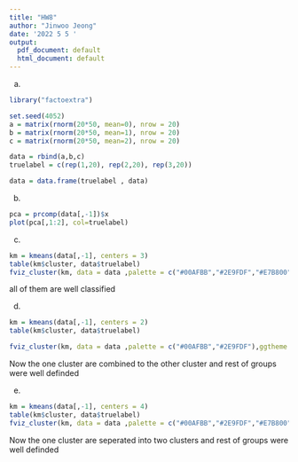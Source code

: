 ---
title: "HW8"
author: "Jinwoo Jeong"
date: '2022 5 5 '
output:
  pdf_document: default
  html_document: default
---

a)

```{r}
library("factoextra")

set.seed(4052)
a = matrix(rnorm(20*50, mean=0), nrow = 20)
b = matrix(rnorm(20*50, mean=1), nrow = 20)
c = matrix(rnorm(20*50, mean=2), nrow = 20)

data = rbind(a,b,c)
truelabel = c(rep(1,20), rep(2,20), rep(3,20))

data = data.frame(truelabel , data)

```



b)
```{r}
pca = prcomp(data[,-1])$x
plot(pca[,1:2], col=truelabel)
```




c)
```{r}
km = kmeans(data[,-1], centers = 3)
table(km$cluster, data$truelabel)
fviz_cluster(km, data = data ,palette = c("#00AFBB","#2E9FDF","#E7B800"),ggtheme = theme_minimal(),main = "Partitioning Clustering Plot")
```
all of them are well classified 


d)
```{r}
km = kmeans(data[,-1], centers = 2)
table(km$cluster, data$truelabel)

fviz_cluster(km, data = data ,palette = c("#00AFBB","#2E9FDF"),ggtheme = theme_minimal(),main = "Partitioning Clustering Plot")

```

Now the one cluster are combined to the other cluster and rest of groups were well definded 


e)
```{r}
km = kmeans(data[,-1], centers = 4)
table(km$cluster, data$truelabel)
fviz_cluster(km, data = data ,palette = c("#00AFBB","#2E9FDF","#E7B800", "#FC4E07"),ggtheme = theme_minimal(),main = "Partitioning Clustering Plot")
```

Now the one cluster are seperated into two clusters and rest of groups were well definded 
